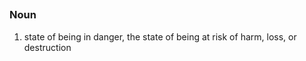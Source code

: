 =={{en}}==
===Noun===
# state of being in danger, the state of being at risk of harm, loss, or destruction